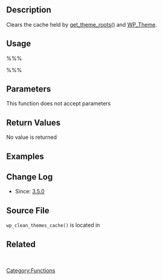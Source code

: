 == Description ==
Clears the cache held by [[Function_Reference/get theme roots|get_theme_roots()]] and [[Class_Reference/WP_Theme|WP_Theme]].

== Usage ==
%%% <?php wp_clean_themes_cache() ?>%%%

== Parameters ==
This function does not accept parameters

== Return Values ==
No value is returned

== Examples ==

== Change Log ==

* Since: [[Version_3.5|3.5.0]]

== Source File ==

<tt>wp_clean_themes_cache()</tt> is located in {{Trac|wp-includes/theme.php}}

== Related ==
&nbsp;

[[Category:Functions]]